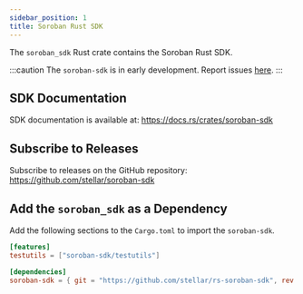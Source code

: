 ```yaml
---
sidebar_position: 1
title: Soroban Rust SDK
---
```


The `soroban_sdk` Rust crate contains the Soroban Rust SDK.

:::caution
The `soroban-sdk` is in early development. Report issues
[here](https://github.com/stellar/soroban-sdk).
:::

## SDK Documentation

SDK documentation is available at:
https://docs.rs/crates/soroban-sdk

## Subscribe to Releases

Subscribe to releases on the GitHub repository:
https://github.com/stellar/soroban-sdk

## Add the `soroban_sdk` as a Dependency

Add the following sections to the `Cargo.toml` to import the `soroban-sdk`.

```toml
[features]
testutils = ["soroban-sdk/testutils"]

[dependencies]
soroban-sdk = { git = "https://github.com/stellar/rs-soroban-sdk", rev = "32b76650" }
```

